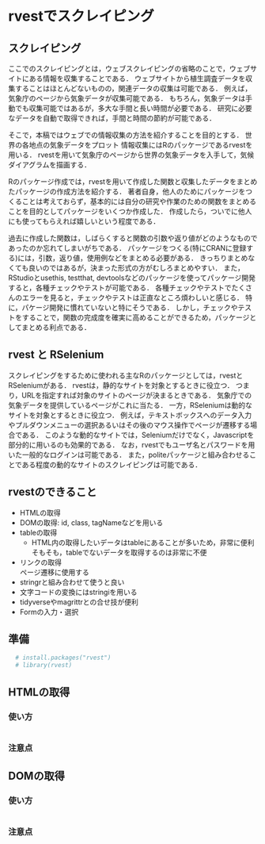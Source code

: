 # rvestでスクレイピング {#rvest}

## スクレイピング

ここでのスクレイピングとは，ウェブスクレイピングの省略のことで，ウェブサイトにある情報を収集することである．
ウェブサイトから植生調査データを収集することはほとんどないものの，関連データの収集は可能である．
例えば，気象庁のページから気象データが収集可能である．
もちろん，気象データは手動でも収集可能ではあるが，多大な手間と長い時間が必要である．
研究に必要なデータを自動で取得できれば，手間と時間の節約が可能である．

そこで，本稿ではウェブでの情報収集の方法を紹介することを目的とする．
世界の各地点の気象データをプロット
情報収集にはRのパッケージであるrvestを用いる．
rvestを用いて気象庁のページから世界の気象データを入手して，気候ダイアグラムを描画する．


Rのパッケージ作成では，rvestを用いて作成した関数と収集したデータをまとめたパッケージの作成方法を紹介する．
著者自身，他人のためにパッケージをつくることは考えておらず，基本的には自分の研究や作業のための関数をまとめることを目的としてパッケージをいくつか作成した．
作成したら，ついでに他人にも使ってもらえれば嬉しいという程度である．

過去に作成した関数は，しばらくすると関数の引数や返り値がどのようなものであったのか忘れてしまいがちである．
パッケージをつくる(特にCRANに登録する)には，引数，返り値，使用例などをまとめる必要がある．
きっちりまとめなくても良いのではあるが，決まった形式の方がむしろまとめやすい．
また，RStudioとusethis, testthat, devtoolsなどのパッケージを使ってパッケージ開発すると，各種チェックやテストが可能である．
各種チェックやテストでたくさんのエラーを見ると，チェックやテストは正直なところ煩わしいと感じる．
特に，パケージ開発に慣れていないと特にそうである．
しかし，チェックやテストをすることで，関数の完成度を確実に高めることができるため，パッケージとしてまとめる利点である．


## rvest と RSelenium

スクレイピングをするために使われる主なRのパッケージとしては，rvestとRSeleniumがある．
rvestは，静的なサイトを対象とするときに役立つ．
つまり，URLを指定すれば対象のサイトのページが決まるときである．
気象庁での気象データを提供しているページがこれに当たる．
一方，RSeleniumは動的なサイトを対象とするときに役立つ．
例えば，テキストボックスへのデータ入力やプルダウンメニューの選択あるいはその後のマウス操作でページが遷移する場合である．
このような動的なサイトでは，Seleniumだけでなく，Javascriptを部分的に用いるのも効果的である．
なお，rvestでもユーザ名とパスワードを用いた一般的なログインは可能である．
また，politeパッケージと組み合わせることである程度の動的なサイトのスクレイピングは可能である．

<!--
CRANには，植生データの取得のためのパッケージがある．
  # 本当?
  # 海外のもの
しかし，自分のもとめるデータがあるとは限らない．
特に日本のデータの取得は少ない．

--> 

## rvestのできること

- HTMLの取得    
- DOMの取得: id, class, tagNameなどを用いる   
- tableの取得    
  - HTML内の取得したいデータはtableにあることが多いため，非常に便利
  そもそも，tableでないデータを取得するのは非常に不便
- リンクの取得  
ページ遷移に使用する   
- stringrと組み合わせて使うと良い   
- 文字コードの変換にはstringiを用いる   
- tidyverseやmagrittrとの合せ技が便利    
- Formの入力・選択


## 準備

```r
  # install.packages("rvest")
  # library(rvest)
```


## HTMLの取得

### 使い方

```r
```

### 注意点


## DOMの取得



### 使い方

```r
```

### 注意点
